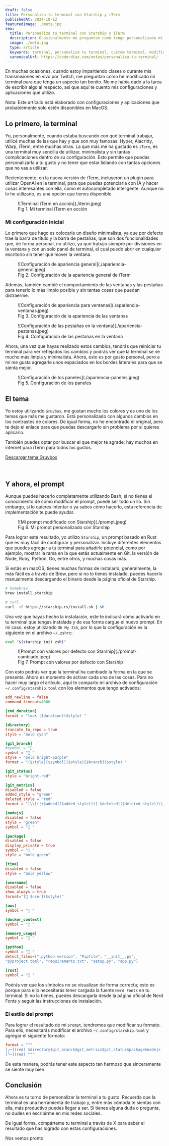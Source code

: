 ```yaml
---
draft: false
title: Personaliza tu terminal con Starship y iTerm
publishedAt: 2024-10-12
featuredImage: ./meta.jpg
seo:
  title: Personaliza tu terminal con Starship y iTerm
  description: Ocasionalmente me preguntan como tengo personalizada mi terminal y como hago que se vea tan bonita. En esta nota te muestro que utilizo y la configuración que tengo.
  image: ./meta.jpg
  type: article
  keywords: terminal, personaliza tu terminal, custom terminal, modificar terminal, starship, oh my zsh, enchulame la terminal, mi terminal, iterm 2, terminal macos
  canonicalUrl: https://coderdiaz.com/notas/personaliza-tu-terminal/
---
```


En muchas ocasiones, cuando estoy impartiendo clases o durante mis transmisiones en vivo por Twitch, me preguntan cómo he modificado mi terminal para que tenga un aspecto tan bonito. No me había dado a la tarea de escribir algo al respecto, así que aquí te cuento mis configuraciones y aplicaciones que utilizo.

<Callout>
  Nota: Este artículo está elaborado con configuraciones y aplicaciones que probablemente solo estén disponibles en MacOS.
</Callout>

## Lo primero, la terminal
Yo, personalmente, cuando estaba buscando con qué terminal trabajar, utilicé muchas de las que hay y que son muy famosas: Hyper, Alacritty, Warp, iTerm, entre muchas otras. La que más me ha gustado es `iTerm`, es una terminal muy sencilla de utilizar, minimalista y sin tantas complicaciones dentro de su configuración. Esto permite que puedas personalizarla a tu gusto y no tener que estar lidiando con tantas opciones que no vas a utilizar.

Recientemente, en la nueva versión de iTerm, incluyeron un plugin para utilizar OpenAI en la terminal, para que puedas potenciarla con IA y hacer cosas interesantes con ella, como el autocompletado inteligente. Aunque no lo he utilizado, es una opción que tienes disponible.

<figure class="flex flex-col gap-4 not-prose md:-mx-10 my-6 md:my-12">
  <div class="relative">
    ![Terminal iTerm en acción](./iterm.jpeg)
  </div>
  <figcaption class="block font-medim text-sm text-tones-500 text-center w-full">
    Fig 1. Mi terminal iTerm en acción
  </figcaption>
</figure>

### Mi configuración inicial
Lo primero que hago es colocarle un diseño minimalista, ya que por defecto trae la barra de título y la barra de pestañas, que son dos funcionalidades que, de forma personal, no utilizo, ya que trabajo siempre por divisiones en la ventana y con un solo panel de terminal, el cual puedo abrir en cualquier escritorio sin tener que mover la ventana.

<figure class="flex flex-col gap-4 not-prose md:-mx-10 my-6 md:my-12">
  <div class="relative">
    ![Configuración de apariencia general](./apariencia-general.jpeg)
  </div>
  <figcaption class="block font-medim text-sm text-tones-500 text-center w-full">
    Fig 2. Configuración de la apariencia general de iTerm
  </figcaption>
</figure>

Además, también cambié el comportamiento de las ventanas y las pestañas para tenerlo lo más limpio posible y sin tantas cosas que puedan distraerme.

<figure class="flex flex-col gap-4 not-prose md:-mx-10 my-6 md:my-12">
  <div class="relative">
    ![Configuración de apariencia para ventanas](./apariencia-ventanas.jpeg)
  </div>
  <figcaption class="block font-medim text-sm text-tones-500 text-center w-full">
    Fig 3. Configuración de la apariencia de las ventanas
  </figcaption>
</figure>

<figure class="flex flex-col gap-4 not-prose md:-mx-10 my-6 md:my-12">
  <div class="relative">
    ![Configuración de las pestañas en la ventana](./apariencia-pestanas.jpeg)
  </div>
  <figcaption class="block font-medim text-sm text-tones-500 text-center w-full">
    Fig 4. Configuración de las pestañas en la ventana
  </figcaption>
</figure>

Ahora, una vez que hayas realizado estos cambios, tendrás que reiniciar tu terminal para ver reflejados los cambios y podrás ver que la terminal se ve mucho más limpia y minimalista. Ahora, esto es por gusto personal, pero a mí me gusta agregarle unos espaciados en los bordes laterales para que se sienta mejor.

<figure class="flex flex-col gap-4 not-prose md:-mx-10 my-6 md:my-12">
  <div class="relative">
    ![Configuración de los paneles](./apariencia-paneles.jpeg)
  </div>
  <figcaption class="block font-medim text-sm text-tones-500 text-center w-full">
    Fig 5. Configuración de los paneles
  </figcaption>
</figure>

## El tema
Yo estoy utilizando `Gruvbox`, me gustan mucho los colores y es uno de los temas que más me gustaron. Está personalizado con algunos cambios en los contrastes de colores. De igual forma, no he encontrado el original, pero te dejo el enlace para que puedas descargarlo sin problema por si quieres aplicarlo.

También puedes optar por buscar el que mejor te agrade; hay muchos en internet para iTerm para todos los gustos.
<br />

<a href="https://coderdiaz.com/Gruvbox.itermcolors" rel="noreferrer" class="my-4 w-full md:w-max px-6 py-3 text-center rounded-full bg-accent-400 text-accent-1000 font-semibold transition hover:bg-accent-400/75 no-underline">Descargar tema Gruvbox</a>
<br />
<br />
<br />

<Separator />

## Y ahora, el prompt

Aunque puedes hacerlo completamente utilizando Bash, si no tienes el conocimiento de cómo modificar el prompt, puede ser todo un lío. Sin embargo, si lo quieres intentar o ya sabes cómo hacerlo, esta referencia de implementación te puede ayudar.

<figure class="flex flex-col gap-4 not-prose md:-mx-10 my-6 md:my-12">
  <div class="relative">
    ![Mi prompt modificado con Starship](./prompt.jpeg)
  </div>
  <figcaption class="block font-medim text-sm text-tones-500 text-center w-full">
    Fig 6. Mi prompt personalizado con Starship
  </figcaption>
</figure>

Para lograr este resultado, yo utilizo `Starship`, un prompt basado en Rust que es muy fácil de configurar y personalizar. Incluye diferentes elementos que puedes agregar a tu terminal para añadirle potencial, como por ejemplo, mostrar la rama en la que estás actualmente en Git, la versión de Node, Ruby, Python, Go, entre otros, y muchas cosas más.

Si estás en macOS, tienes muchas formas de instalarlo; generalmente, la más fácil es a través de Brew, pero si no lo tienes instalado, puedes hacerlo manualmente descargando el binario desde la página oficial de Starship.

```bash
# homebrew
brew install starship

# curl
curl -sS https://starship.rs/install.sh | sh
```

Una vez que hayas hecho la instalación, este te indicará cómo activarlo en tu terminal que tengas instalada y de esa forma cargue el nuevo prompt. En mi caso, estoy utilizando `Oh My Zsh`, por lo que la configuración es la siguiente en el archivo `~/.zshrc`:

```sh
eval "$(starship init zsh)"
```

<figure class="flex flex-col gap-4 not-prose md:-mx-10 my-6 md:my-12">
  <div class="relative">
    ![Prompt con valores por defecto con Starship](./prompt-cambiado.jpeg)
  </div>
  <figcaption class="block font-medim text-sm text-tones-500 text-center w-full">
    Fig 7. Prompt con valores por defecto con Starship
  </figcaption>
</figure>

Con esto podrás ver que la terminal ha cambiado la forma en la que se presenta. Ahora es momento de activar cada una de las cosas. Para no hacer muy largo el artículo, aquí te comparto mi archivo de configuración `~/.config/starship.toml` con los elementos que tengo activados:

```toml
add_newline = false
command_timeout=4000

[cmd_duration]
format = "took [$duration]($style) "

[directory]
truncate_to_repo = true
style = "bold cyan"

[git_branch]
#symbol = " 
symbol = " "
style = "bold bright-purple"
format = "($style)[$symbol]($style)[$branch]($style) "

[git_status]
style = "bright-red"

[git_metrics]
disabled = false
added_style = "green"
deleted_style = "red"
format = "(\\[([+$added]($added_style))([-$deleted]($deleted_style))\\])"

[nodejs]
disabled = false
style = "green"
symbol = " "

[package]
disabled = false
display_private = true
symbol = " "
style = "bold green"

[time]
disabled = false
style = "bold yellow"

[username]
disabled = false
show_always = true
format="[ $user]($style)"

[aws]
symbol = " "

[docker_context]
symbol = " "

[memory_usage]
symbol = " "

[python]
symbol = " "
detect_files=[".python-version", "Pipfile", "__init__.py", 
"pyproject.toml", "requirements.txt", "setup.py", "app.py"]

[rust]
symbol = " "
```

Podrás ver que los símbolos no se visualizan de forma correcta; esto es porque para ello necesitarás tener cargada la fuente `Nerd Fonts` en tu terminal. Si no la tienes, puedes descargarla desde la página oficial de Nerd Fonts y seguir las instrucciones de instalación.

### El estilo del prompt

Para lograr el resultado de mi `prompt`, tendremos que modificar su formato. Para ello, necesitarás modificar el archivo `~/.config/starship.toml` y agregar el siguiente formato:

```toml
format = """
[╭─](red) $directory$git_branch$git_metrics$git_status$package$nodejs
[╰─](red) """
```

De esta manera, podrás tener este aspecto tan hermoso que sinceramente se siente muy bien.

## Conclusión
Ahora es tu turno de personalizar la terminal a tu gusto. Recuerda que la terminal es una herramienta de trabajo y, entre más cómoda te sientas con ella, más productivo puedes llegar a ser. Si tienes alguna duda o pregunta, no dudes en escribirme en mis redes sociales.

De igual forma, compárteme tu terminal a través de X para saber el resultado que has logrado con estas configuraciones. 

Nos vemos pronto.